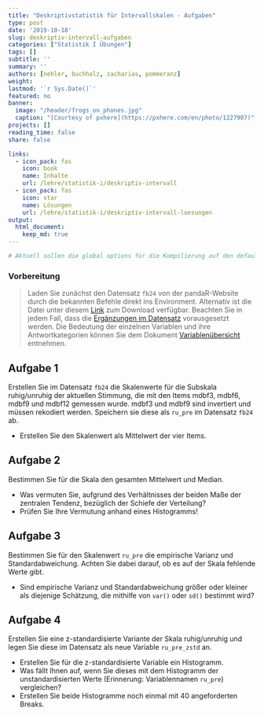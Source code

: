 ```yaml
---
title: "Deskriptivstatistik für Intervallskalen - Aufgaben" 
type: post
date: '2019-10-18' 
slug: deskriptiv-intervall-aufgaben
categories: ["Statistik I Übungen"] 
tags: [] 
subtitle: ''
summary: '' 
authors: [nehler, buchholz, zacharias, pommeranz]
weight:
lastmod: '`r Sys.Date()`'
featured: no
banner:
  image: "/header/frogs_on_phones.jpg"
  caption: "[Courtesy of pxhere](https://pxhere.com/en/photo/1227907)"
projects: []
reading_time: false
share: false

links:
  - icon_pack: fas
    icon: book
    name: Inhalte
    url: /lehre/statistik-i/deskriptiv-intervall
  - icon_pack: fas
    icon: star
    name: Lösungen
    url: /lehre/statistik-i/deskriptiv-intervall-loesungen
output:
  html_document:
    keep_md: true
---
```



```r
# Aktuell sollen die global options für die Kompilierung auf den default Einstellungen gelassen werden
```


### Vorbereitung

> Laden Sie zunächst den Datensatz `fb24` von der pandaR-Website durch die bekannten Befehle direkt ins Environment. Alternativ ist die Datei unter diesem [<i class="fas fa-download"></i> Link](/daten/fb24.rda) zum Download verfügbar. Beachten Sie in jedem Fall, dass die [Ergänzungen im Datensatz](/lehre/statistik-i/deskriptiv-intervall/#prep) vorausgesetzt werden. Die Bedeutung der einzelnen Variablen und ihre Antwortkategorien können Sie dem Dokument [Variablenübersicht](/lehre/statistik-i/variablen.pdf) entnehmen.


## Aufgabe 1

Erstellen Sie im Datensatz `fb24` die Skalenwerte für die Subskala ruhig/unruhig der aktuellen Stimmung, die mit den Items mdbf3, mdbf6, mdbf9 und mdbf12 gemessen wurde. mdbf3 und mdbf9 sind invertiert und müssen rekodiert werden. Speichern sie diese als `ru_pre` im Datensatz `fb24` ab.

* Erstellen Sie den Skalenwert als Mittelwert der vier Items.

## Aufgabe 2

Bestimmen Sie für die Skala den gesamten Mittelwert und Median.

* Was vermuten Sie, aufgrund des Verhältnisses der beiden Maße der zentralen Tendenz, bezüglich der Schiefe der Verteilung?
* Prüfen Sie Ihre Vermutung anhand eines Histogramms!

## Aufgabe 3

Bestimmen Sie für den Skalenwert `ru_pre` die empirische Varianz und Standardabweichung. Achten Sie dabei darauf, ob es auf der Skala fehlende Werte gibt.

* Sind empirische Varianz und Standardabweichung größer oder kleiner als diejenige Schätzung, die mithilfe von `var()` oder `sd()` bestimmt wird?  


## Aufgabe 4

Erstellen Sie eine z-standardisierte Variante der Skala ruhig/unruhig und legen Sie diese im Datensatz als neue Variable `ru_pre_zstd` an.

* Erstellen Sie für die z-standardisierte Variable ein Histogramm.
* Was fällt Ihnen auf, wenn Sie dieses mit dem Histogramm der unstandardisierten Werte (Erinnerung: Variablennamen `ru_pre`) vergleichen?
* Erstellen Sie beide Histogramme noch einmal mit 40 angeforderten Breaks.
